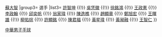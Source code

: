 {{Navbox
| name  = 2014年第十七屆韓國仁川亞運中華男子手球代表隊
| title = [[2014年亞洲運動會手球比賽|<span style="color:white;">2014年第十七屆韓國仁川亞運手球比賽</span>]][[中華台北男子手球代表隊|<span style="color:white;">中華男子手球代表隊</span>]]
| titlestyle = background:navy; color:red;
| groupstyle = background:navy; color:#FFFFFF;
|group1=總教練
|list1= [[張簡坤明]]
|group2=教練
|list2= [[官佳政]] {{!}} [[蘇大智]]
|group3= 選手
|list3= [[許智坤]] {{!}} [[吳凭徽]] {{!}} [[徐銘鴻]] {{!}} [[王政憲]] {{!}} [[李政翰]] {{!}} [[邱奕帆]] {{!}} [[翁家瑋]] {{!}} [[陳逸樵]] {{!}} [[趙顯章]] {{!}} [[鄭旭宏]] {{!}} [[王暉雄]] {{!}} [[柳佑琮]] {{!}} [[許顯銘]] {{!}} [[陳君福]] {{!}} [[黃星瑋]] {{!}} [[黃昶融]] {{!}} [[王智仁]]
}}
<noinclude>
[[Category:亞洲運動會中華台北代表隊導航模板|中華男子手球]]
</noinclude>